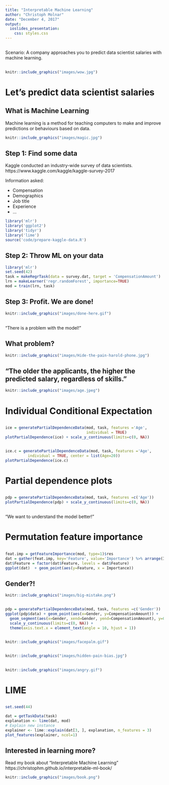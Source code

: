 ```yaml
---
title: "Interpretable Machine Learning"
author: "Christoph Molnar"
date: "December 4, 2017"
output:
  ioslides_presentation:
    css: styles.css
---
```


##  {.emphasizedabit}
Scenario: A company approaches you to predict data scientist salaries with machine learning.  

##

```r
knitr::include_graphics("images/wow.jpg")
```

# Let's predict data scientist salaries



## What is Machine Learning

Machine learning is a method for teaching computers to make and improve predictions or behaviours based on data.

```r
knitr::include_graphics("images/magic.jpg")
```


## Step 1: Find some data
Kaggle conducted an industry-wide survey of data scientists. 
https://www.kaggle.com/kaggle/kaggle-survey-2017

Information asked:  

- Compensation
- Demographics
- Job title
- Experience
- ...


```r
library('mlr')
library('ggplot2')
library('tidyr')
library('lime')
source('code/prepare-kaggle-data.R')
```



## Step 2: Throw ML on your data
```r
library('mlr')
set.seed(42)
task = makeRegrTask(data = survey.dat, target = 'CompensationAmount')
lrn = makeLearner('regr.randomForest', importance=TRUE)
mod = train(lrn, task)
```
## Step 3: Profit. We are done! {.center}

```r
knitr::include_graphics("images/done-here.gif")
```

##  {.emphasizedabit}

"There is a problem with the model!"

## What problem?

```r
knitr::include_graphics("images/Hide-the-pain-harold-phone.jpg")
```


## "The older the applicants, the higher the predicted salary, regardless of skills."
```r
knitr::include_graphics("images/age.jpeg")
```



# Individual Conditional Expectation

##

```r
ice = generatePartialDependenceData(mod, task, features ='Age', 
                                    individual = TRUE)
plotPartialDependence(ice) + scale_y_continuous(limits=c(0, NA))
```

## 

```r
ice.c = generatePartialDependenceData(mod, task, features ='Age', 
          individual = TRUE, center = list(Age=20))
plotPartialDependence(ice.c)
```


# Partial dependence plots

##

```r
pdp = generatePartialDependenceData(mod, task, features =c('Age'))
plotPartialDependence(pdp) + scale_y_continuous(limits=c(0, NA))
```


##  {.emphasizedabit}

"We want to understand the model better!"

# Permutation feature importance

##

```r
feat.imp = getFeatureImportance(mod, type=1)$res
dat = gather(feat.imp, key='Feature', value='Importance') %>% arrange(Importance)
dat$Feature = factor(dat$Feature, levels = dat$Feature)
ggplot(dat)  + geom_point(aes(y=Feature, x = Importance))
```

## Gender?!
```r
knitr::include_graphics("images/big-mistake.png")
```

##

```r
pdp = generatePartialDependenceData(mod, task, features =c('Gender'))
ggplot(pdp$data) + geom_point(aes(x=Gender, y=CompensationAmount)) + 
  geom_segment(aes(x=Gender, xend=Gender, yend=CompensationAmount), y=0) + 
  scale_y_continuous(limits=c(0, NA)) + 
  theme(axis.text.x = element_text(angle = 10, hjust = 1))
```

## 

```r
knitr::include_graphics("images/facepalm.gif")
```

##

```r
knitr::include_graphics("images/hidden-pain-bias.jpg")
```

##

```r
knitr::include_graphics("images/angry.gif")
```



# LIME

## 
```r
set.seed(44)
```
```r
dat = getTaskData(task)
explanation <- lime(dat, mod)
# Explain new instance
explainer <- lime::explain(dat[3, ], explanation, n_features = 3)
plot_features(explainer, ncol=1)
```


## Interested in learning more?

Read my book about "Interpretable Machine Learning"
https://christophm.github.io/interpretable-ml-book/

```r
knitr::include_graphics("images/book.png")
```

